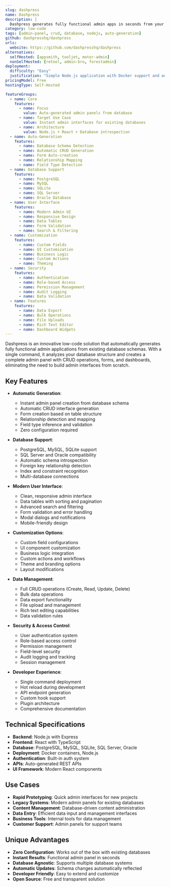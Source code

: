 ```yaml
---
slug: dashpress
name: Dashpress
description: |
  Dashpress generates fully functional admin apps in seconds from your database information with a single command. It automatically creates CRUD interfaces, forms, and dashboards based on your existing database schema, providing instant admin panels for any application.
category: low-code
tags: [admin-panel, crud, database, nodejs, auto-generation]
github: dashpresshq/dashpress
urls:
  website: https://github.com/dashpresshq/dashpress
alternatives:
  selfHosted: [appsmith, tooljet, motor-admin]
  nonSelfHosted: [retool, admin-bro, forestadmin]
deployment:
  difficulty: "Easy"
  justification: "Simple Node.js application with Docker support and automatic database schema detection for quick setup."
pricingModel: Free
hostingType: Self-Hosted

featureGroups:
  - name: Core
    features:
      - name: Focus
        value: Auto-generated admin panels from database
      - name: Target Use Case
        value: Instant admin interfaces for existing databases
      - name: Architecture
        value: Node.js + React + Database introspection
  - name: Auto-Generation
    features:
      - name: Database Schema Detection
      - name: Automatic CRUD Generation
      - name: Form Auto-creation
      - name: Relationship Mapping
      - name: Field Type Detection
  - name: Database Support
    features:
      - name: PostgreSQL
      - name: MySQL
      - name: SQLite
      - name: SQL Server
      - name: Oracle Database
  - name: User Interface
    features:
      - name: Modern Admin UI
      - name: Responsive Design
      - name: Data Tables
      - name: Form Validation
      - name: Search & Filtering
  - name: Customization
    features:
      - name: Custom Fields
      - name: UI Customization
      - name: Business Logic
      - name: Custom Actions
      - name: Theming
  - name: Security
    features:
      - name: Authentication
      - name: Role-based Access
      - name: Permission Management
      - name: Audit Logging
      - name: Data Validation
  - name: Features
    features:
      - name: Data Export
      - name: Bulk Operations
      - name: File Uploads
      - name: Rich Text Editor
      - name: Dashboard Widgets
---
```


Dashpress is an innovative low-code solution that automatically generates fully functional admin applications from existing database schemas. With a single command, it analyzes your database structure and creates a complete admin panel with CRUD operations, forms, and dashboards, eliminating the need to build admin interfaces from scratch.

## Key Features

- **Automatic Generation**:

  - Instant admin panel creation from database schema
  - Automatic CRUD interface generation
  - Form creation based on table structure
  - Relationship detection and mapping
  - Field type inference and validation
  - Zero configuration required

- **Database Support**:

  - PostgreSQL, MySQL, SQLite support
  - SQL Server and Oracle compatibility
  - Automatic schema introspection
  - Foreign key relationship detection
  - Index and constraint recognition
  - Multi-database connections

- **Modern User Interface**:

  - Clean, responsive admin interface
  - Data tables with sorting and pagination
  - Advanced search and filtering
  - Form validation and error handling
  - Modal dialogs and notifications
  - Mobile-friendly design

- **Customization Options**:

  - Custom field configurations
  - UI component customization
  - Business logic integration
  - Custom actions and workflows
  - Theme and branding options
  - Layout modifications

- **Data Management**:

  - Full CRUD operations (Create, Read, Update, Delete)
  - Bulk data operations
  - Data export functionality
  - File upload and management
  - Rich text editing capabilities
  - Data validation rules

- **Security & Access Control**:

  - User authentication system
  - Role-based access control
  - Permission management
  - Field-level security
  - Audit logging and tracking
  - Session management

- **Developer Experience**:
  - Single command deployment
  - Hot reload during development
  - API endpoint generation
  - Custom hook support
  - Plugin architecture
  - Comprehensive documentation

## Technical Specifications

- **Backend**: Node.js with Express
- **Frontend**: React with TypeScript
- **Database**: PostgreSQL, MySQL, SQLite, SQL Server, Oracle
- **Deployment**: Docker containers, Node.js
- **Authentication**: Built-in auth system
- **APIs**: Auto-generated REST APIs
- **UI Framework**: Modern React components

## Use Cases

- **Rapid Prototyping**: Quick admin interfaces for new projects
- **Legacy Systems**: Modern admin panels for existing databases
- **Content Management**: Database-driven content administration
- **Data Entry**: Efficient data input and management interfaces
- **Business Tools**: Internal tools for data management
- **Customer Support**: Admin panels for support teams

## Unique Advantages

- **Zero Configuration**: Works out of the box with existing databases
- **Instant Results**: Functional admin panel in seconds
- **Database Agnostic**: Supports multiple database systems
- **Automatic Updates**: Schema changes automatically reflected
- **Developer Friendly**: Easy to extend and customize
- **Open Source**: Free and transparent solution
